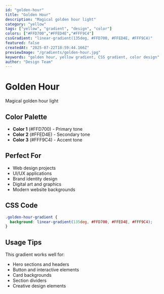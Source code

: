 ```yaml
---
id: "golden-hour"
title: "Golden Hour"
description: "Magical golden hour light"
category: "yellow"
tags: ["yellow", "gradient", "design", "color"]
colors: ["#FFD700","#FFED4E","#FFF9C4"]
cssGradient: "linear-gradient(135deg, #FFD700, #FFED4E, #FFF9C4)"
featured: false
createdAt: "2025-07-22T18:59:44.166Z"
previewImage: "/gradients/golden-hour.jpg"
keywords: "golden hour, yellow gradient, CSS gradient, color design"
author: "Design Team"
---
```


# Golden Hour

Magical golden hour light

## Color Palette

- **Color 1** (#FFD700) - Primary tone
- **Color 2** (#FFED4E) - Secondary tone
- **Color 3** (#FFF9C4) - Accent tone

## Perfect For

- Web design projects
- UI/UX applications
- Brand identity design
- Digital art and graphics
- Modern website backgrounds

## CSS Code

```css
.golden-hour-gradient {
  background: linear-gradient(135deg, #FFD700, #FFED4E, #FFF9C4);
}
```

## Usage Tips

This gradient works well for:
- Hero sections and headers
- Button and interactive elements
- Card backgrounds
- Section dividers
- Creative design elements
